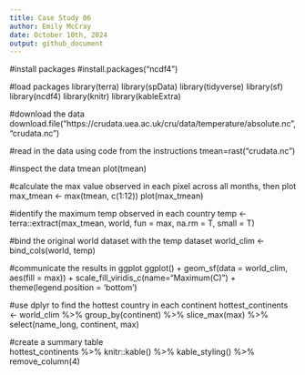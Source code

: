 ```yaml
---
title: Case Study 06
author: Emily McCray
date: October 10th, 2024
output: github_document
---
```


#install packages
#install.packages("ncdf4")

#load packages
library(terra)
library(spData)
library(tidyverse)
library(sf) 
library(ncdf4)
library(knitr)
library(kableExtra)

#download the data
download.file("https://crudata.uea.ac.uk/cru/data/temperature/absolute.nc","crudata.nc")

#read in the data using code from the instructions 
tmean=rast("crudata.nc")

#inspect the data
tmean
plot(tmean) 

#calculate the max value observed in each pixel across all months, then plot
max_tmean <- max(tmean, c(1:12))
plot(max_tmean)

#identify the maximum temp observed in each country
temp <- terra::extract(max_tmean, world, fun = max, na.rm = T, small = T)

#bind the original world dataset with the temp dataset
world_clim <- bind_cols(world, temp)

#communicate the results in ggplot
ggplot() +
  geom_sf(data = world_clim, aes(fill = max)) +
    scale_fill_viridis_c(name="Maximum\nTemperature (C)") +
      theme(legend.position = 'bottom')

#use dplyr to find the hottest country in each continent
hottest_continents <- world_clim %>%
  group_by(continent) %>%
    slice_max(max) %>%
      select(name_long, continent, max)
      
#create a summary table      
hottest_continents %>%
  knitr::kable() %>%
    kable_styling() %>%
      remove_column(4)
  




